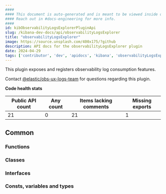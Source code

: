 ```yaml
---
####
#### This document is auto-generated and is meant to be viewed inside our experimental, new docs system.
#### Reach out in #docs-engineering for more info.
####
id: kibObservabilityLogsExplorerPluginApi
slug: /kibana-dev-docs/api/observabilityLogsExplorer
title: "observabilityLogsExplorer"
image: https://source.unsplash.com/400x175/?github
description: API docs for the observabilityLogsExplorer plugin
date: 2024-04-29
tags: ['contributor', 'dev', 'apidocs', 'kibana', 'observabilityLogsExplorer']
---
```


This plugin exposes and registers observability log consumption features.

Contact [@elastic/obs-ux-logs-team](https://github.com/orgs/elastic/teams/obs-ux-logs-team) for questions regarding this plugin.

**Code health stats**

| Public API count  | Any count | Items lacking comments | Missing exports |
|-------------------|-----------|------------------------|-----------------|
| 21 | 0 | 21 | 1 |

## Common

### Functions
<DocDefinitionList data={observabilityLogsExplorerObj.common.functions}/>

### Classes
<DocDefinitionList data={observabilityLogsExplorerObj.common.classes}/>

### Interfaces
<DocDefinitionList data={observabilityLogsExplorerObj.common.interfaces}/>

### Consts, variables and types
<DocDefinitionList data={observabilityLogsExplorerObj.common.misc}/>

